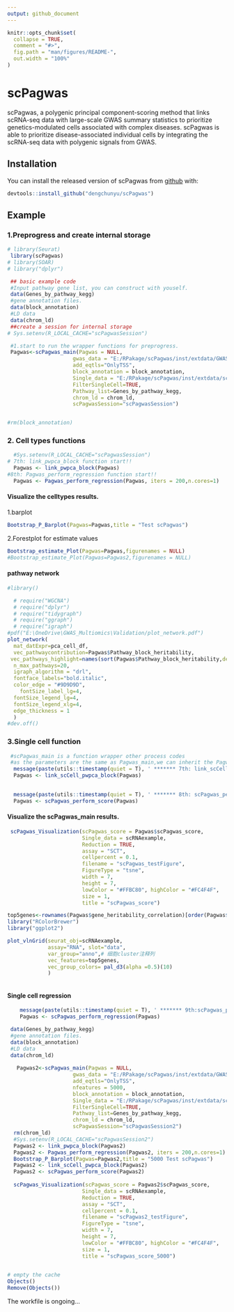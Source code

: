 ```yaml
---
output: github_document
---
```


<!-- README.md is generated from README.Rmd. Please edit that file -->

```r
knitr::opts_chunk$set(
  collapse = TRUE,
  comment = "#>",
  fig.path = "man/figures/README-",
  out.width = "100%"
)
```

# scPagwas

<!-- badges: start -->
<!-- badges: end -->

scPagwas, a polygenic principal component-scoring method that links scRNA-seq data with large-scale GWAS summary statistics to prioritize genetics-modulated cells associated with complex diseases.
scPagwas is able to prioritize disease-associated individual cells by integrating the scRNA-seq data with polygenic signals from GWAS.

## Installation

You can install the released version of scPagwas from [github](https://github.com/dengchunyu/scPagwas) with:

``` r
devtools::install_github("dengchunyu/scPagwas")

```

## Example 

### 1.Preprogress and create internal storage

```r
 
# library(Seurat)
 library(scPagwas)
# library(SOAR)
# library("dplyr")

 ## basic example code
 #Input pathway gene list, you can construct with youself.
 data(Genes_by_pathway_kegg)
 #gene annotation files.
 data(block_annotation)
 #LD data
 data(chrom_ld)
 ##create a session for internal storage
# Sys.setenv(R_LOCAL_CACHE="scPagwasSession")

 #1.start to run the wrapper functions for preprogress.
 Pagwas<-scPagwas_main(Pagwas = NULL,
                     gwas_data = "E:/RPakage/scPagwas/inst/extdata/GWAS_summ_example.txt",
                     add_eqtls="OnlyTSS",
                     block_annotation = block_annotation,
                     Single_data = "E:/RPakage/scPagwas/inst/extdata/scRNAexample.rds",
                     FilterSingleCell=TRUE,
                     Pathway_list=Genes_by_pathway_kegg,
                     chrom_ld = chrom_ld,
                     scPagwasSession="scPagwasSession")


#rm(block_annotation)
```
 
### 2. Cell types functions  
 
```r
  #Sys.setenv(R_LOCAL_CACHE="scPagwasSession")
# 7th: link_pwpca_block function start!! 
  Pagwas <- link_pwpca_block(Pagwas)
#8th: Pagwas_perform_regression function start!!
  Pagwas <- Pagwas_perform_regression(Pagwas, iters = 200,n.cores=1)


``` 
#### Visualize the celltypes results.

 1.barplot
```r
Bootstrap_P_Barplot(Pagwas=Pagwas,title = "Test scPagwas")


```

 2.Forestplot for estimate values
```r

Bootstrap_estimate_Plot(Pagwas=Pagwas,figurenames = NULL)
#Bootstrap_estimate_Plot(Pagwas=Pagwas2,figurenames = NULL)

```

#### pathway network

```r
#library()

  # require("WGCNA")
  # require("dplyr")
  # require("tidygraph")
  # require("ggraph")
  # require("igraph")
#pdf("E:\OneDrive\GWAS_Multiomics\Validation/plot_network.pdf")
plot_network(
  mat_datExpr=pca_cell_df,
  vec_pathwaycontribution=Pagwas$Pathway_block_heritability,
 vec_pathways_highlight=names(sort(Pagwas$Pathway_block_heritability,decreasing = T)[1:5]),
  n_max_pathways=20,
  igraph_algorithm = "drl",
  fontface_labels="bold.italic",
  color_edge = "#9D9D9D",
    fontSize_label_lg=4,
  fontSize_legend_lg=4,
  fontSize_legend_xlg=4,
  edge_thickness = 1
  )
#dev.off()

```
#######


### 3.Single cell function 
```r
 #scPagwas_main is a function wrapper other process codes
 #as the parameters are the same as Pagwas_main,we can inherit the Pagwas reuslt for save time.
  message(paste(utils::timestamp(quiet = T), ' ******* 7th: link_scCell_pwpca_block function start!! ********',sep = ''))
  Pagwas <- link_scCell_pwpca_block(Pagwas)
 

  message(paste(utils::timestamp(quiet = T), ' ******* 8th: scPagwas_perform_score function start!! ********',sep = ''))
  Pagwas <- scPagwas_perform_score(Pagwas)

```


#### Visualize the scPagwas_main results.
```r
 scPagwas_Visualization(scPagwas_score = Pagwas$scPagwas_score,
                        Single_data = scRNAexample,
                        Reduction = TRUE,
                        assay = "SCT",
                        cellpercent = 0.1,
                        filename = "scPagwas_testFigure",
                        FigureType = "tsne",
                        width = 7,
                        height = 7,
                        lowColor = "#FFBC80", highColor = "#FC4F4F",
                        size = 1,
                        title = "scPagwas_score")

top5genes<-rownames(Pagwas$gene_heritability_correlation)[order(Pagwas$gene_heritability_correlation,decreasing = T)[1:5]]
library("RColorBrewer")
library("ggplot2")

plot_vlnGrid(seurat_obj=scRNAexample,
             assay="RNA", slot="data",
             var_group="anno",# 细胞cluster注释列
             vec_features=top5genes,
             vec_group_colors= pal_d3(alpha =0.5)(10)
             )
                  

```
#### Single cell regression

```r
    message(paste(utils::timestamp(quiet = T), ' ******* 9th:scPagwas_perform_regression function start!! ********',sep = ''))
    Pagwas <- scPagwas_perform_regression(Pagwas)

```



```r
 data(Genes_by_pathway_kegg)
 #gene annotation files.
 data(block_annotation)
 #LD data
 data(chrom_ld)
 
   Pagwas2<-scPagwas_main(Pagwas = NULL,
                     gwas_data = "E:/RPakage/scPagwas/inst/extdata/GWAS_summ_example.txt",
                     add_eqtls="OnlyTSS",
                     nfeatures = 5000,
                     block_annotation = block_annotation,
                     Single_data = "E:/RPakage/scPagwas/inst/extdata/scRNAexample.rds",
                     FilterSingleCell=TRUE,
                     Pathway_list=Genes_by_pathway_kegg,
                     chrom_ld = chrom_ld,
                     scPagwasSession="scPagwasSession2")
  rm(chrom_ld)
  #Sys.setenv(R_LOCAL_CACHE="scPagwasSession2")
  Pagwas2 <- link_pwpca_block(Pagwas2)
  Pagwas2 <- Pagwas_perform_regression(Pagwas2, iters = 200,n.cores=1)
  Bootstrap_P_Barplot(Pagwas=Pagwas2,title = "5000 Test scPagwas")
  Pagwas2 <- link_scCell_pwpca_block(Pagwas2)
  Pagwas2 <- scPagwas_perform_score(Pagwas2)
  
  scPagwas_Visualization(scPagwas_score = Pagwas2$scPagwas_score,
                        Single_data = scRNAexample,
                        Reduction = TRUE,
                        assay = "SCT",
                        cellpercent = 0.1,
                        filename = "scPagwas2_testFigure",
                        FigureType = "tsne",
                        width = 7,
                        height = 7,
                        lowColor = "#FFBC80", highColor = "#FC4F4F",
                        size = 1,
                        title = "scPagwas_score_5000")
  
```

```r
# empty the cache
Objects()
Remove(Objects())

```
The workfile is ongoing...
